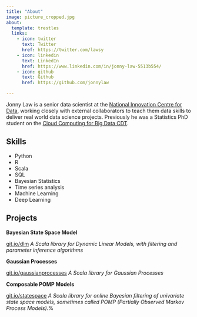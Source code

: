 ```yaml
---
title: "About"
image: picture_cropped.jpg
about:
  template: trestles
  links:
    - icon: twitter
      text: Twitter
      href: https://twitter.com/lawsy
    - icon: linkedin
      text: LinkedIn
      href: https://www.linkedin.com/in/jonny-law-5513b554/
    - icon: github
      text: Github
      href: https://github.com/jonnylaw

---
```


Jonny Law is a senior data scientist at the [National Innovation Centre for Data](https://www.ncl.ac.uk/nicd/), working closely with external collaborators to teach them data skills to deliver real world data science projects. Previously he was a Statistics PhD student on the [Cloud Computing for Big Data CDT](http://www.bigdata-cdt.ac.uk/). 

## Skills

* Python
* R
* Scala
* SQL
* Bayesian Statistics
* Time series analysis
* Machine Learning 
* Deep Learning

## Projects

**Bayesian State Space Model**

[git.io/dlm](https://jonnylaw.github.io/bayesian_dlms/)
*A Scala library for Dynamic Linear Models, with filtering and parameter inference algorithms*

**Gaussian Processes**

[git.io/gaussianprocesses](https://jonnylaw.github.io/gaussian-processes/)
*A Scala library for Gaussian Processes*

**Composable POMP Models**

[git.io/statespace](https://git.io/statespace)
*A Scala library for online Bayesian filtering of univariate state space models, sometimes called POMP (Partially Observed Markov Process Models).*%
